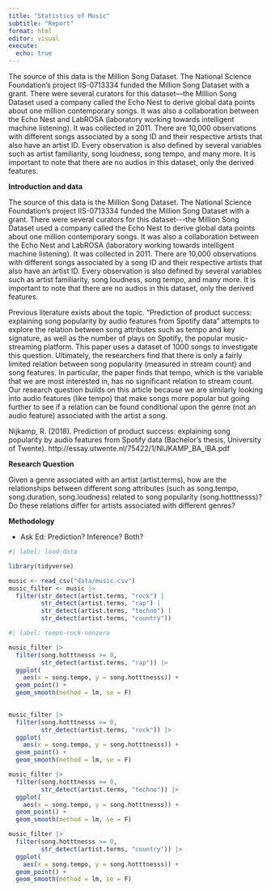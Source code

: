 ```yaml
---
title: "Statistics of Music"
subtitle: "Report"
format: html
editor: visual
execute:
  echo: true
---
```


The source of this data is the Million Song Dataset. The National Science Foundation's project IIS-0713334 funded the Million Song Dataset with a grant. There were several curators for this dataset---the Million Song Dataset used a company called the Echo Nest to derive global data points about one million contemporary songs. It was also a collaboration between the Echo Nest and LabROSA (laboratory working towards intelligent machine listening). It was collected in 2011. There are 10,000 observations with different songs associated by a song ID and their respective artists that also have an artist ID. Every observation is also defined by several variables such as artist familiarity, song loudness, song tempo, and many more. It is important to note that there are no audios in this dataset, only the derived features.

**Introduction and data**\

The source of this data is the Million Song Dataset. The National Science Foundation's project IIS-0713334 funded the Million Song Dataset with a grant. There were several curators for this dataset\-\--the Million Song Dataset used a company called the Echo Nest to derive global data points about one million contemporary songs. It was also a collaboration between the Echo Nest and LabROSA (laboratory working towards intelligent machine listening). It was collected in 2011. There are 10,000 observations with different songs associated by a song ID and their respective artists that also have an artist ID. Every observation is also defined by several variables such as artist familiarity, song loudness, song tempo, and many more. It is important to note that there are no audios in this dataset, only the derived features.

Previous literature exists about the topic. "Prediction of product success: explaining song popularity by audio features from Spotify data" attempts to explore the relation between song attributes such as tempo and key signature, as well as the number of plays on Spotify, the popular music-streaming platform. This paper uses a dataset of 1000 songs to investigate this question. Ultimately, the researchers find that there is only a fairly limited relation between song popularity (measured in stream count) and song features. In particular, the paper finds that tempo, which is the variable that we are most interested in, has no significant relation to stream count. Our research question builds on this article because we are similarly looking into audio features (like tempo) that make songs more popular but going further to see if a relation can be found conditional upon the genre (not an audio feature) associated with the artist a song.

Nijkamp, R. (2018). Prediction of product success: explaining song popularity by audio features from Spotify data (Bachelor's thesis, University of Twente). http://essay.utwente.nl/75422/1/NIJKAMP_BA_IBA.pdf

**Research Question**

Given a genre associated with an artist (artist.terms), how are the relationships between different song attributes (such as song.tempo, song.duration, song.loudness) related to song popularity (song.hotttnesss)? Do these relations differ for artists associated with different genres?

**Methodology**

-   Ask Ed: Prediction? Inference? Both?

```r
#| label: load-data

library(tidyverse)

music <- read_csv("data/music.csv")
music_filter <- music |>
  filter(str_detect(artist.terms, "rock") |
         str_detect(artist.terms, "rap") |
         str_detect(artist.terms, "techno") |
         str_detect(artist.terms, "country"))

```

```r
#| label: tempo-rock-nonzero

music_filter |> 
  filter(song.hotttnesss >= 0,
         str_detect(artist.terms, "rap")) |>
  ggplot(
    aes(x = song.tempo, y = song.hotttnesss)) +
  geom_point() +
  geom_smooth(method = lm, se = F)
  
```

```r
music_filter |> 
  filter(song.hotttnesss >= 0,
         str_detect(artist.terms, "rock")) |>
  ggplot(
    aes(x = song.tempo, y = song.hotttnesss)) +
  geom_point() +
  geom_smooth(method = lm, se = F)
```

```r
music_filter |> 
  filter(song.hotttnesss >= 0,
         str_detect(artist.terms, "techno")) |>
  ggplot(
    aes(x = song.tempo, y = song.hotttnesss)) +
  geom_point() +
  geom_smooth(method = lm, se = F)
```

```r
music_filter |> 
  filter(song.hotttnesss >= 0,
         str_detect(artist.terms, "country")) |>
  ggplot(
    aes(x = song.tempo, y = song.hotttnesss)) +
  geom_point() +
  geom_smooth(method = lm, se = F)
```
